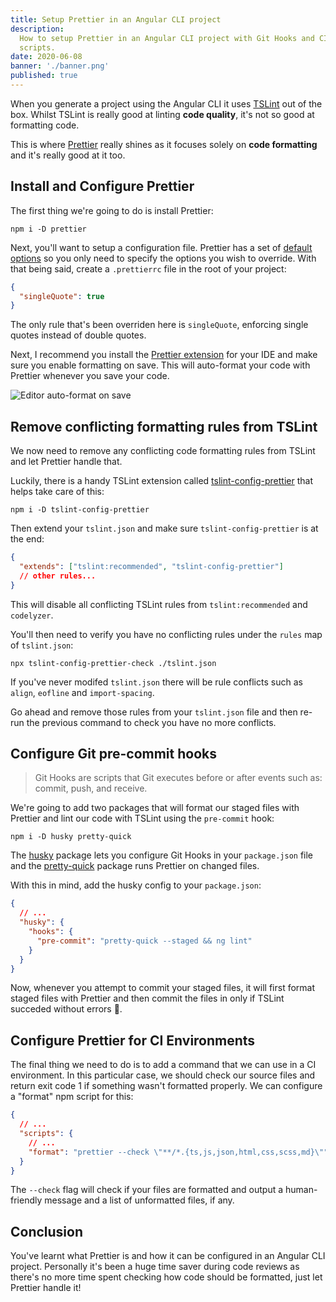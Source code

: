 ```yaml
---
title: Setup Prettier in an Angular CLI project
description:
  How to setup Prettier in an Angular CLI project with Git Hooks and CI-ready
  scripts.
date: 2020-06-08
banner: './banner.png'
published: true
---
```


When you generate a project using the Angular CLI it uses
[TSLint](https://palantir.github.io/tslint/) out of the box. Whilst TSLint is
really good at linting **code quality**, it's not so good at formatting code.

This is where [Prettier](https://prettier.io) really shines as it focuses solely
on **code formatting** and it's really good at it too.

## Install and Configure Prettier

The first thing we're going to do is install Prettier:

```
npm i -D prettier
```

Next, you'll want to setup a configuration file. Prettier has a set of
[default options](https://prettier.io/docs/en/options.html) so you only need to
specify the options you wish to override. With that being said, create a
`.prettierrc` file in the root of your project:

```json
{
  "singleQuote": true
}
```

The only rule that's been overriden here is `singleQuote`, enforcing single
quotes instead of double quotes.

Next, I recommend you install the
[Prettier extension](https://prettier.io/docs/en/editors.html) for your IDE and
make sure you enable formatting on save. This will auto-format your code with
Prettier whenever you save your code.

![Editor auto-format on save](./prettier.gif)

## Remove conflicting formatting rules from TSLint

We now need to remove any conflicting code formatting rules from TSLint and let
Prettier handle that.

Luckily, there is a handy TSLint extension called
[tslint-config-prettier](https://github.com/prettier/tslint-config-prettier)
that helps take care of this:

```
npm i -D tslint-config-prettier
```

Then extend your `tslint.json` and make sure `tslint-config-prettier` is at the
end:

```json
{
  "extends": ["tslint:recommended", "tslint-config-prettier"]
  // other rules...
}
```

This will disable all conflicting TSLint rules from `tslint:recommended` and
`codelyzer`.

You'll then need to verify you have no conflicting rules under the `rules` map
of `tslint.json`:

```
npx tslint-config-prettier-check ./tslint.json
```

If you've never modifed `tslint.json` there will be rule conflicts such as
`align`, `eofline` and `import-spacing`.

Go ahead and remove those rules from your `tslint.json` file and then re-run the
previous command to check you have no more conflicts.

## Configure Git pre-commit hooks

> Git Hooks are scripts that Git executes before or after events such as:
> commit, push, and receive.

We're going to add two packages that will format our staged files with Prettier
and lint our code with TSLint using the `pre-commit` hook:

```
npm i -D husky pretty-quick
```

The [husky](https://github.com/typicode/husky) package lets you configure Git
Hooks in your `package.json` file and the
[pretty-quick](https://github.com/azz/pretty-quick) package runs Prettier on
changed files.

With this in mind, add the husky config to your `package.json`:

```json
{
  // ...
  "husky": {
    "hooks": {
      "pre-commit": "pretty-quick --staged && ng lint"
    }
  }
}
```

Now, whenever you attempt to commit your staged files, it will first format
staged files with Prettier and then commit the files in only if TSLint succeded
without errors 🚀.

## Configure Prettier for CI Environments

The final thing we need to do is to add a command that we can use in a CI
environment. In this particular case, we should check our source files and
return exit code 1 if something wasn't formatted properly. We can configure a
"format" npm script for this:

```json
{
  // ...
  "scripts": {
    // ...
    "format": "prettier --check \"**/*.{ts,js,json,html,css,scss,md}\""
  }
}
```

The `--check` flag will check if your files are formatted and output a
human-friendly message and a list of unformatted files, if any.

## Conclusion

You've learnt what Prettier is and how it can be configured in an Angular CLI
project. Personally it's been a huge time saver during code reviews as there's
no more time spent checking how code should be formatted, just let Prettier
handle it!
